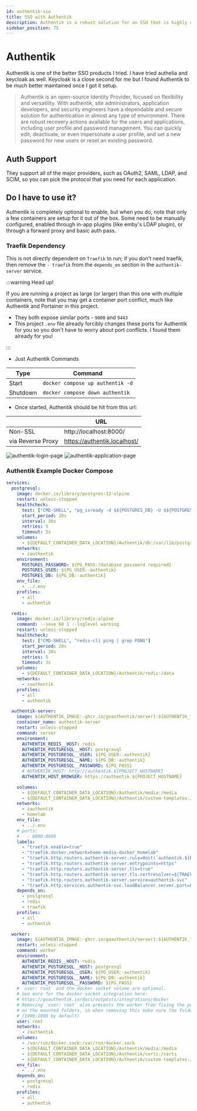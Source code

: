 ```yaml
---
id: authentik-sso
title: SSO with Authentik
description: Authentik is a robust solution for an SSO that is highly configurable and easy to use once stood up. It supports MFA and can be used as a dashboard or landing page solution as well.
sidebar_position: 75
---
```


# Authentik

Authentik is one of the better SSO products I tried. I have tried authelia and keycloak as well. Keycloak is a close second for me but I found Authentik to be much better maintained once I got it setup.

> Authentik is an open-source Identity Provider, focused on flexibility and versatility. With authentik, site administrators, application developers, and security engineers have a dependable and secure solution for authentication in almost any type of environment. There are robust recovery actions available for the users and applications, including user profile and password management. You can quickly edit, deactivate, or even impersonate a user profile, and set a new password for new users or reset an existing password.

## Auth Support

They support all of the major providers, such as OAuth2, SAML, LDAP, and SCIM, so you can pick the protocol that you need for each application.

## Do I have to use it?

Authentik is completely optional to enable, but when you do, note that only a few containers are setup for it out of the box. Some need to be manually configured, enabled through in-app plugins (like emby's LDAP plugin), or through a forward proxy and basic auth pass.

### Traefik Dependency

This is not directly dependent on `Traefik` to run; if you don't need traefik, then remove the `- traefik` from the `depends_on` section in the `authentik-server` service.


:::warning Head up!

If you are running a project as large (or larger) than this one with multiple containers, note that you may get a container port conflict, much like Authentik and Portainer in this project.

- They both expose similar ports - `9000` and `9443`
- This project `.env` file already forcibly changes these ports for Authentik for you so you don't have to worry about port conflicts. I found them already for you!

:::

- Just Authentik Commands

| Type     | Command                          |
| -------- | -------------------------------- |
| Start    | `docker compose up authentik -d` |
| Shutdown | `docker compose down authentik`  |

- Once started, Authentik should be hit from this url:

|                   | URL                          |
| ----------------- | ---------------------------- |
| Non-SSL           | http://localhost:8000/       |
| via Reverse Proxy | https://authentik.localhost/ |

<img
  src="/Home-Media-Docker/img/authentik-login-page.png"
  alt="authentik-login-page"
/>
<img
  src="/Home-Media-Docker/img/authentik-application-page.png"
  alt="authentik-application-page"
/>

### Authentik Example Docker Compose

```yml
services:
  postgresql:
    image: docker.io/library/postgres:12-alpine
    restart: unless-stopped
    healthcheck:
      test: ["CMD-SHELL", "pg_isready -d $${POSTGRES_DB} -U $${POSTGRES_USER}"]
      start_period: 20s
      interval: 30s
      retries: 5
      timeout: 5s
    volumes:
      - ${DEFAULT_CONTAINER_DATA_LOCATION}/Authentik/db:/var/lib/postgresql/data
    networks:
      - zauthentik
    environment:
      POSTGRES_PASSWORD: ${PG_PASS:?database password required}
      POSTGRES_USER: ${PG_USER:-authentik}
      POSTGRES_DB: ${PG_DB:-authentik}
    env_file:
      - ../.env
    profiles:
      - all
      - authentik

  redis:
    image: docker.io/library/redis:alpine
    command: --save 60 1 --loglevel warning
    restart: unless-stopped
    healthcheck:
      test: ["CMD-SHELL", "redis-cli ping | grep PONG"]
      start_period: 20s
      interval: 30s
      retries: 5
      timeout: 3s
    volumes:
      - ${DEFAULT_CONTAINER_DATA_LOCATION}/Authentik/redis:/data
    networks:
      - zauthentik
    profiles:
      - all
      - authentik

  authentik-server:
    image: ${AUTHENTIK_IMAGE:-ghcr.io/goauthentik/server}:${AUTHENTIK_TAG:-latest}
    container_name: authentik-server
    restart: unless-stopped
    command: server
    environment:
      AUTHENTIK_REDIS__HOST: redis
      AUTHENTIK_POSTGRESQL__HOST: postgresql
      AUTHENTIK_POSTGRESQL__USER: ${PG_USER:-authentik}
      AUTHENTIK_POSTGRESQL__NAME: ${PG_DB:-authentik}
      AUTHENTIK_POSTGRESQL__PASSWORD: ${PG_PASS}
      # AUTHENTIK_HOST: http://authentik.${PROJECT_HOSTNAME}
      AUTHENTIK_HOST_BROWSER: https://authentik.${PROJECT_HOSTNAME}

    volumes:
      - ${DEFAULT_CONTAINER_DATA_LOCATION}/Authentik/media:/media
      - ${DEFAULT_CONTAINER_DATA_LOCATION}/Authentik/custom-templates:/templates
    networks:
      - zauthentik
      - homelab
    env_file:
      - ../.env
    # ports:
    #   - 8000:8000
    labels:
      - "traefik.enable=true"
      - "traefik.docker.network=home-media-docker_homelab"
      - "traefik.http.routers.authentik-server.rule=Host(`authentik.${PROJECT_HOSTNAME}`)"
      - "traefik.http.routers.authentik-server.entrypoints=https"
      - "traefik.http.routers.authentik-server.tls=true"
      - "traefik.http.routers.authentik-server.tls.certresolver=${TRAEFIK_TLS_CERTRESOLVER}"
      - "traefik.http.routers.authentik-server.service=authentik-svc"
      - "traefik.http.services.authentik-svc.loadBalancer.server.port=8000"
    depends_on:
      - postgresql
      - redis
      - traefik
    profiles:
      - all
      - authentik

  worker:
    image: ${AUTHENTIK_IMAGE:-ghcr.io/goauthentik/server}:${AUTHENTIK_TAG:-latest}
    restart: unless-stopped
    command: worker
    environment:
      AUTHENTIK_REDIS__HOST: redis
      AUTHENTIK_POSTGRESQL__HOST: postgresql
      AUTHENTIK_POSTGRESQL__USER: ${PG_USER:-authentik}
      AUTHENTIK_POSTGRESQL__NAME: ${PG_DB:-authentik}
      AUTHENTIK_POSTGRESQL__PASSWORD: ${PG_PASS}
    # `user: root` and the docker socket volume are optional.
    # See more for the docker socket integration here:
    # https://goauthentik.io/docs/outposts/integrations/docker
    # Removing `user: root` also prevents the worker from fixing the permissions
    # on the mounted folders, so when removing this make sure the folders have the correct UID/GID
    # (1000:1000 by default)
    user: root
    networks:
      - zauthentik
    volumes:
      - /var/run/docker.sock:/var/run/docker.sock
      - ${DEFAULT_CONTAINER_DATA_LOCATION}/Authentik/media:/media
      - ${DEFAULT_CONTAINER_DATA_LOCATION}/Authentik/certs:/certs
      - ${DEFAULT_CONTAINER_DATA_LOCATION}/Authentik/custom-templates:/templates
    env_file:
      - ../.env
    depends_on:
      - postgresql
      - redis
    profiles:
      - all
      - authentik
```
